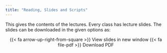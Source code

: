 ```yaml
---
title: "Reading, Slides and Scripts"
---
```


This gives the contents of the lectures. Every class has lecture slides. The slides can be downloaded in the given options as:

<p class="buttons" style="text-align:center;"><span class="btn btn-danger">{{< fa arrow-up-right-from-square >}} View slides in new window</span> <span class="btn btn-danger">{{< fa file-pdf >}} Download PDF</span></p>
